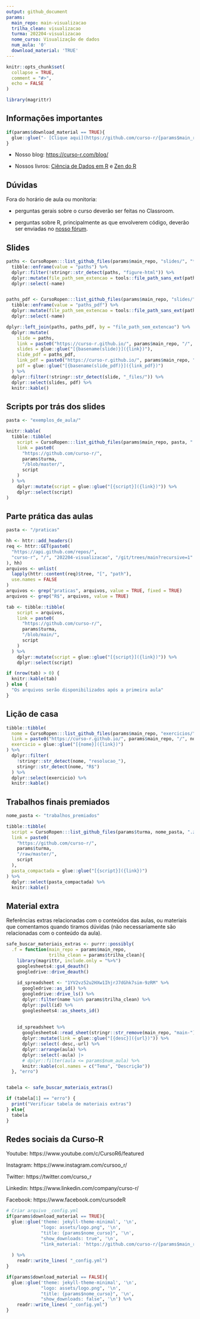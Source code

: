 ```yaml
---
output: github_document
params:
  main_repo: main-visualizacao
  trilha_clean: visualizacao
  turma: 202204-visualizacao
  nome_curso: Visualização de dados
  num_aula: '0'
  download_material: 'TRUE'
---
```


<!-- README.md is generated from README.Rmd. Please edit that file -->

```r
knitr::opts_chunk$set(
  collapse = TRUE,
  comment = "#>",
  echo = FALSE
)

library(magrittr)
```

## Informações importantes

```r
if(params$download_material == TRUE){
  glue::glue("- [Clique aqui](https://github.com/curso-r/{params$main_repo}/raw/master/material_do_curso.zip) para baixar o material do curso.")
}
```

- Nosso blog: [https://curso-r.com/blog/](https://curso-r.com/blog/)

- Nossos livros: [Ciência de Dados em R](https://livro.curso-r.com/) e [Zen do R](https://curso-r.github.io/zen-do-r/)

## Dúvidas

Fora do horário de aula ou monitoria:

- perguntas gerais sobre o curso deverão ser feitas no Classroom.

- perguntas sobre R, principalmente as que envolverem código, deverão ser enviadas no [nosso fórum](https://discourse.curso-r.com/).


## Slides

```r
paths <- CursoRopen:::list_github_files(params$main_repo, "slides/", "*html$") %>% 
  tibble::enframe(value = "paths") %>% 
  dplyr::filter(!stringr::str_detect(paths, "figure-html")) %>% 
  dplyr::mutate(file_path_sem_extencao = tools::file_path_sans_ext(paths)) %>% 
  dplyr::select(-name)


paths_pdf <- CursoRopen:::list_github_files(params$main_repo, "slides/", "*pdf$") %>% 
  tibble::enframe(value = "paths_pdf") %>% 
  dplyr::mutate(file_path_sem_extencao = tools::file_path_sans_ext(paths_pdf)) %>%
  dplyr::select(-name)

dplyr::left_join(paths, paths_pdf, by = "file_path_sem_extencao") %>% 
  dplyr::mutate(
    slide = paths,
    link = paste0("https://curso-r.github.io/", params$main_repo, "/", slide),
    slides = glue::glue("[{basename(slide)}]({link})"),
    slide_pdf = paths_pdf,
    link_pdf = paste0("https://curso-r.github.io/", params$main_repo, "/", slide_pdf),
    pdf = glue::glue("[{basename(slide_pdf)}]({link_pdf})")
  ) %>% 
  dplyr::filter(!stringr::str_detect(slide, "_files/")) %>%
  dplyr::select(slides, pdf) %>% 
  knitr::kable()
```


## Scripts por trás dos slides

```r
pasta <- "exemplos_de_aula/"

knitr::kable(
  tibble::tibble(
    script = CursoRopen:::list_github_files(params$main_repo, pasta, ".R$"),
    link = paste0(
      "https://github.com/curso-r/",
      params$turma,
      "/blob/master/",
      script
    )
  ) %>%
    dplyr::mutate(script = glue::glue("[{script}]({link})")) %>%
    dplyr::select(script)
)
```

## Parte prática das aulas

```r
pasta <- "/praticas"

hh <- httr::add_headers()
req <- httr::GET(paste0(
  "https://api.github.com/repos/", 
  "curso-r", "/", "202204-visualizacao", "/git/trees/main?recursive=1"
), hh)
arquivos <- unlist(
  lapply(httr::content(req)$tree, "[", "path"), 
  use.names = FALSE
)
arquivos <- grep("praticas", arquivos, value = TRUE, fixed = TRUE)
arquivos <- grep("R$", arquivos, value = TRUE)

tab <- tibble::tibble(
    script = arquivos,
    link = paste0(
      "https://github.com/curso-r/",
      params$turma,
      "/blob/main/",
      script
    )
  ) %>%
    dplyr::mutate(script = glue::glue("[{script}]({link})")) %>%
    dplyr::select(script)

if (nrow(tab) > 0) {
  knitr::kable(tab)
} else {
  "Os arquivos serão disponibilizados após a primeira aula"
}
```


## Lição de casa

```r
tibble::tibble(
  nome = CursoRopen:::list_github_files(params$main_repo, "exercicios/"),
  link = paste0("https://curso-r.github.io/", params$main_repo, "/", nome),
  exercicio = glue::glue("[{nome}]({link})")
) %>%
  dplyr::filter(
    !stringr::str_detect(nome, "resolucao_"),
    stringr::str_detect(nome, "R$")
  ) %>% 
  dplyr::select(exercicio) %>% 
  knitr::kable()
```


## Trabalhos finais premiados

```r
nome_pasta <- "trabalhos_premiados"

tibble::tibble(
  script = CursoRopen:::list_github_files(params$turma, nome_pasta, ".zip|.rar"),
  link = paste0(
    "https://github.com/curso-r/",
    params$turma,
    "/raw/master/",
    script
  ),
  pasta_compactada = glue::glue("[{script}]({link})")
) %>% 
  dplyr::select(pasta_compactada) %>% 
  knitr::kable()
```



## Material extra

Referências extras relacionadas com o conteúdos das aulas, ou materiais que comentamos quando tiramos dúvidas (não necessariamente são relacionadas com o conteúdo da aula).

```r
safe_buscar_materiais_extras <- purrr::possibly(
  .f = function(main_repo = params$main_repo, 
                trilha_clean = params$trilha_clean){
    library(magrittr, include.only = "%>%")
    googlesheets4::gs4_deauth()
    googledrive::drive_deauth()
    
    id_spreadsheet <- "1YV2vz52u2HXw1IhjrJ7dGhk7sim-9zRM" %>%
      googledrive::as_id() %>%
      googledrive::drive_ls() %>%
      dplyr::filter(name %in% params$trilha_clean) %>%
      dplyr::pull(id) %>%
      googlesheets4::as_sheets_id()
    
    
    id_spreadsheet %>%
      googlesheets4::read_sheet(stringr::str_remove(main_repo, "main-")) %>%
      dplyr::mutate(link = glue::glue("[{desc}]({url})")) %>%
      dplyr::select(-desc,-url) %>%
      dplyr::arrange(aula) %>%
      dplyr::select(-aula) |> 
      # dplyr::filter(aula <= params$num_aula) %>%
      knitr::kable(col.names = c("Tema", "Descrição")) 
  }, "erro")


tabela <- safe_buscar_materiais_extras()

if (tabela[1] == "erro") {
  print("Verificar tabela de materiais extras")
} else{
  tabela
}

```

## Redes sociais da Curso-R


Youtube: https://www.youtube.com/c/CursoR6/featured

Instagram: https://www.instagram.com/cursoo_r/

Twitter: https://twitter.com/curso_r

Linkedin: https://www.linkedin.com/company/curso-r/

Facebook: https://www.facebook.com/cursodeR



```r
# Criar arquivo _config.yml
if(params$download_material == TRUE){
  glue::glue('theme: jekyll-theme-minimal', '\n',
             "logo: assets/logo.png", '\n',
             "title: {params$nome_curso}", '\n',
             "show_downloads: true", '\n',
             "link_material: 'https://github.com/curso-r/{params$main_repo}/raw/master/material_do_curso.zip'", '\n'
             
  ) %>%
    readr::write_lines( "_config.yml")
}

if(params$download_material == FALSE){
  glue::glue('theme: jekyll-theme-minimal', '\n',
             "logo: assets/logo.png", '\n',
             "title: {params$nome_curso}", '\n',
             "show_downloads: false", '\n') %>%
    readr::write_lines( "_config.yml")
}
```
